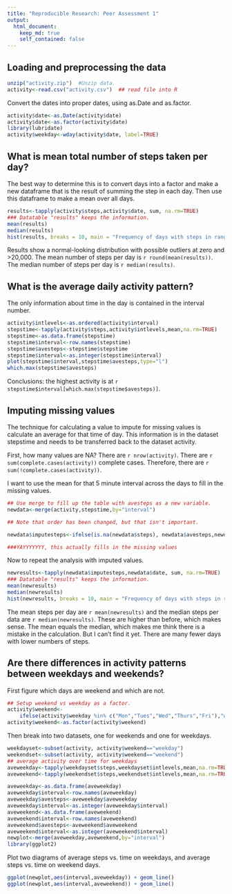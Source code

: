 ```yaml
---
title: "Reproducible Research: Peer Assessment 1"
output: 
  html_document:
    keep_md: true
    self_contained: false
---
```



## Loading and preprocessing the data

```r
unzip("activity.zip")  #Unzip data.
activity<-read.csv("activity.csv")  ## read file into R
```

Convert the dates into proper dates, using as.Date and as.factor.

```r
activity$date<-as.Date(activity$date)
activity$date<-as.factor(activity$date)
library(lubridate)
activity$weekday<-wday(activity$date, label=TRUE)
```
## What is mean total number of steps taken per day?

The best way to determine this is to convert days into a factor and make a new dataframe that is the result of summing the step in each day. Then use this dataframe to make a mean over all days.

```r
results<-tapply(activity$steps,activity$date, sum, na.rm=TRUE)
### Datatable "results" keeps the information.
mean(results)
median(results)
hist(results, breaks = 10, main = "Frequency of days with steps in range")
```

Results show a normal-looking distribution with possible outliers at zero and >20,000. The mean number of steps per day is `r round(mean(results))`. The median number of steps per day is `r median(results)`.

## What is the average daily activity pattern?

The only information about time in the day is contained in the interval number. 

```r
activity$intlevels<-as.ordered(activity$interval)
stepstime<-tapply(activity$steps,activity$intlevels,mean,na.rm=TRUE)
stepstime<-as.data.frame(stepstime)
stepstime$interval<-row.names(stepstime)
stepstime$avesteps<-stepstime$stepstime
stepstime$interval<-as.integer(stepstime$interval)
plot(stepstime$interval,stepstime$avesteps,type="l")
which.max(stepstime$avesteps)
```
Conclusions: the highest activity is at `r stepstime$interval[which.max(stepstime$avesteps)]`.


## Imputing missing values

The technique for calculating a value to impute for missing values is calculate an average for that time of day. This information is in the dataset stepstime and needs to be transferred back to the dataset activity. 

First, how many values are NA?
There are `r nrow(activity)`. There are `r sum(complete.cases(activity))` complete cases. Therefore, there are `r sum(!complete.cases(activity))`.  

I want to use the mean for that 5 minute interval across the days to fill in the missing values.

```r
## Use merge to fill up the table with avesteps as a new variable.
newdata<-merge(activity,stepstime,by="interval")

## Note that order has been changed, but that isn't important.

newdata$imputesteps<-ifelse(is.na(newdata$steps), newdata$avesteps,newdata$steps)

###YAYYYYYYY, this actually fills in the missing values
```


Now to repeat the analysis with imputed values.

```r
newresults<-tapply(newdata$imputesteps,newdata$date, sum, na.rm=TRUE)
### Datatable "results" keeps the information.
mean(newresults)
median(newresults)
hist(newresults, breaks = 10, main = "Frequency of days with steps in range using imputed data")
```


The mean steps per day are `r mean(newresults)` and the median steps per data are `r median(newresults)`.  These are higher than before, which makes sense. The mean equals the median, which makes me think there is a mistake in the calculation. But I can't find it yet. There are many fewer days with lower numbers of steps. 

## Are there differences in activity patterns between weekdays and weekends?

First figure which days are weekend and which are not. 

```r
## Setup weekend vs weekday as a factor.
activity$weekend<-
    ifelse(activity$weekday %in% c("Mon","Tues","Wed","Thurs","Fri"),"weekday","weekend")
activity$weekend<-as.factor(activity$weekend)
```

Then break into two datasets, one for weekends and one for weekdays.

```r
weekdayset<-subset(activity, activity$weekend=="weekday")
weekendset<-subset(activity, activity$weekend=="weekend")
## average activity over time for weekdays
aveweekday<-tapply(weekdayset$steps,weekdayset$intlevels,mean,na.rm=TRUE)
aveweekend<-tapply(weekendset$steps,weekendset$intlevels,mean,na.rm=TRUE)

aveweekday<-as.data.frame(aveweekday)
aveweekday$interval<-row.names(aveweekday)
aveweekday$avesteps<-aveweekday$aveweekday
aveweekday$interval<-as.integer(aveweekday$interval)
aveweekend<-as.data.frame(aveweekend)
aveweekend$interval<-row.names(aveweekend)
aveweekend$avesteps<-aveweekend$aveweekend
aveweekend$interval<-as.integer(aveweekend$interval)
newplot<-merge(aveweekday,aveweekend,by="interval")
library(ggplot2)
```

Plot two diagrams of average steps vs. time on weekdays, and average steps vs. time on weekend days.

```r
ggplot(newplot,aes(interval,aveweekday)) + geom_line()
ggplot(newplot,aes(interval,aveweekend)) + geom_line()
```
